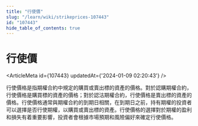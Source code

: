 ```yaml
---
title: "行使價"
slug: "/learn/wiki/strikeprices-107443"
id: "107443"
hide_table_of_contents: true
---
```



# 行使價

<ArticleMeta id={107443} updatedAt={'2024-01-09 02:20:43'} />
<div className='border-solid border-b border-t-0 my-4 border-[var(--ifm-color-gray-300)]' />

行使價格是指期權合約中規定的購買或賣出標的資產的價格。對於認購期權合約，行使價格是購買標的資產的價格；對於認沽期權合約，行使價格是賣出標的資產的價格。行使價格通常與期權合約的到期日相關，在到期日之前，持有期權的投資者可以選擇是否行使期權，以購買或賣出標的資產。行使價格的選擇對於期權的盈利和損失有着重要影響，投資者會根據市場預期和風險偏好來確定行使價格。
